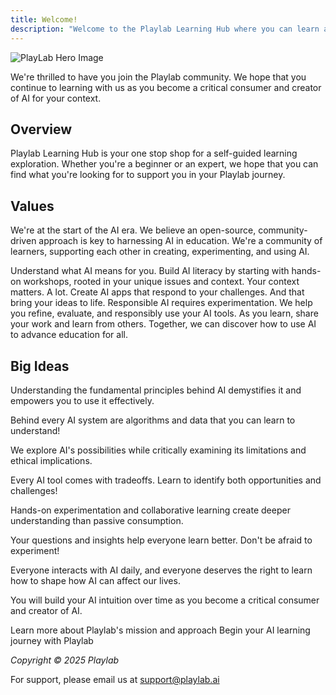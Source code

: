 ```yaml
---
title: Welcome!
description: "Welcome to the Playlab Learning Hub where you can learn about all things Playlab"
---
```

![PlayLab Hero Image](images/playlab%20hero.jpeg)

<Note>
We're thrilled to have you join the Playlab community. We hope that you continue to learning with us as you become a critical consumer and creator of AI for your context.
</Note>

## <Icon icon="compass" size="24" className="inline-block align-text-bottom" /> Overview

Playlab Learning Hub is your one stop shop for a self-guided learning exploration. Whether you're a beginner or an expert, we hope that you can find what you're looking for to support you in your Playlab journey.

<Divider />

## <Icon icon="heart" size="24" className="inline-block align-text-bottom" /> Values

We're at the start of the AI era. We believe an open-source, community-driven approach is key to harnessing AI in education. We're a community of learners, supporting each other in creating, experimenting, and using AI.

<CardGroup cols={2}>
  <Card
    title="Learn"
    icon="book-open"
  >
    Understand what AI means for you. Build AI literacy by starting with hands-on workshops, rooted in your unique issues and context.
  </Card>
  <Card
    title="Create"
    icon="wrench"
  >
    Your context matters. A lot. Create AI apps that respond to your challenges. And that bring your ideas to life.
  </Card>
  <Card
    title="Experiment"
    icon="flask"
  >
    Responsible AI requires experimentation. We help you refine, evaluate, and responsibly use your AI tools.
  </Card>
  <Card
    title="Share"
    icon="users"
  >
    As you learn, share your work and learn from others. Together, we can discover how to use AI to advance education for all.
  </Card>
</CardGroup>

<Divider />

## <Icon icon="lightbulb" size="24" className="inline-block align-text-bottom" /> Big Ideas

<Accordion title="AI isn't magic... it's math" icon="circle-info" defaultOpen>
  Understanding the fundamental principles behind AI demystifies it and empowers you to use it effectively.
  
  Behind every AI system are algorithms and data that you can learn to understand!
</Accordion>

<Accordion title="AI has both great potential and great risks" icon="triangle-exclamation">
  We explore AI's possibilities while critically examining its limitations and ethical implications.
  
  Every AI tool comes with tradeoffs. Learn to identify both opportunities and challenges!
</Accordion>

<Accordion title="To learn about AI, you have to play with AI in community" icon="circle-check">
  Hands-on experimentation and collaborative learning create deeper understanding than passive consumption.
  
  Your questions and insights help everyone learn better. Don't be afraid to experiment!
</Accordion>

<Accordion title="You're already an AI person" icon="note-sticky">
  Everyone interacts with AI daily, and everyone deserves the right to learn how to shape how AI can affect our lives.
  
  You will build your AI intuition over time as you become a critical consumer and creator of AI.
</Accordion>

<Divider />

<CardGroup cols={2}>
  <Card
    title="About Playlab"
    icon="circle-info"
    href="/about/About Playlab.mdx"
  >
    Learn more about Playlab's mission and approach
  </Card>
  <Card
    title="Getting Started"
    icon="rocket"
    href="/Getting Started"
  >
    Begin your AI learning journey with Playlab
  </Card>
</CardGroup>

*Copyright © 2025 Playlab*

For support, please email us at support@playlab.ai
